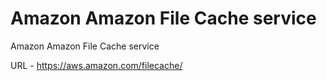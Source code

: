# Amazon Amazon File Cache service

Amazon Amazon File Cache service

URL - https://aws.amazon.com/filecache/
